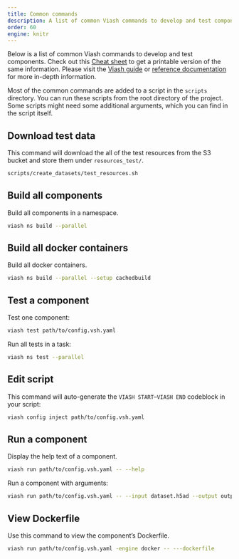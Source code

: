 ```yaml
---
title: Common commands
description: A list of common Viash commands to develop and test components.
order: 60
engine: knitr
---
```


Below is a list of common Viash commands to develop and test components. 
Check out this [Cheat sheet](/documentation/more_information/cheat_sheets.qmd) to get a printable version of the same information. Please visit the [Viash guide](https://viash.io/guide) or [reference documentation](https://viash.io/reference/) for more in-depth information.

:::{.callout-important}
Most of the common commands are added to a script in the `scripts` directory. You can run these scripts from the root directory of the project. Some scripts might need some additional arguments, which you can find in the script itself.
:::

## Download test data

This command will download the all of the test resources from the S3 bucket and store them under `resources_test/`.

:::{.small}
```bash
scripts/create_datasets/test_resources.sh
```
:::


## Build all components

Build all components in a namespace.

:::{.small}
```.bash
viash ns build --parallel
```
:::

## Build all docker containers

Build all docker containers.

:::{.small}
```.bash
viash ns build --parallel --setup cachedbuild
```
:::

## Test a component

Test one component:

:::{.small}
```bash
viash test path/to/config.vsh.yaml
```
:::

Run all tests in a task:

:::{.small}
```.bash
viash ns test --parallel
```
:::

## Edit script

This command will auto-generate the `VIASH START`--`VIASH END` codeblock in your script:

:::{.small}
```bash
viash config inject path/to/config.vsh.yaml
```
:::

## Run a component

Display the help text of a component.

:::{.small}
```bash
viash run path/to/config.vsh.yaml -- --help
```
:::

Run a component with arguments:

:::{.small}
```bash
viash run path/to/config.vsh.yaml -- --input dataset.h5ad --output output.h5ad
```
:::


## View Dockerfile

Use this command to view the component's Dockerfile.

:::{.small}
```bash
viash run path/to/config.vsh.yaml -engine docker -- ---dockerfile
```
:::